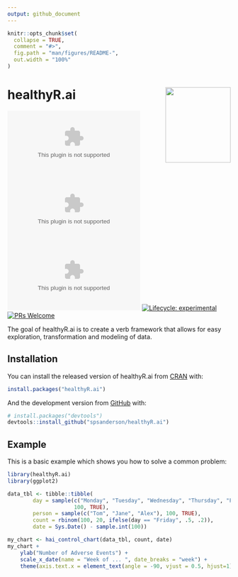 ```yaml
---
output: github_document
---
```


<!-- README.md is generated from README.Rmd. Please edit that file -->

```r
knitr::opts_chunk$set(
  collapse = TRUE,
  comment = "#>",
  fig.path = "man/figures/README-",
  out.width = "100%"
)
```

# healthyR.ai <img src="man/figures/logo.png" width="147" height="170" align="right" />

<!-- badges: start -->
[![CRAN_Status_Badge](http://www.r-pkg.org/badges/version/healthyR.ai)](https://cran.r-project.org/package=healthyR.ai)
![](https://cranlogs.r-pkg.org/badges/healthyR.ai)
![](https://cranlogs.r-pkg.org/badges/grand-total/healthyR.ai)
[![Lifecycle: experimental](https://img.shields.io/badge/lifecycle-experimental-orange.svg)](https://lifecycle.r-lib.org/articles/stages.html#experimental)
[![PRs Welcome](https://img.shields.io/badge/PRs-welcome-brightgreen.svg?style=flat-square)](http://kentcdodds.github.io/makeapullrequest.com/)
<!-- badges: end -->

The goal of healthyR.ai is to create a verb framework that allows for easy exploration,
transformation and modeling of data.

## Installation

You can install the released version of healthyR.ai from [CRAN](https://CRAN.R-project.org) with:

``` r
install.packages("healthyR.ai")
```

And the development version from [GitHub](https://github.com/) with:

``` r
# install.packages("devtools")
devtools::install_github("spsanderson/healthyR.ai")
```
## Example

This is a basic example which shows you how to solve a common problem:

```r
library(healthyR.ai)
library(ggplot2)

data_tbl <- tibble::tibble(
        day = sample(c("Monday", "Tuesday", "Wednesday", "Thursday", "Friday"),
                     100, TRUE),
        person = sample(c("Tom", "Jane", "Alex"), 100, TRUE),
        count = rbinom(100, 20, ifelse(day == "Friday", .5, .2)),
        date = Sys.Date() - sample.int(100))

my_chart <- hai_control_chart(data_tbl, count, date)
my_chart +
    ylab("Number of Adverse Events") +
    scale_x_date(name = "Week of ... ", date_breaks = "week") +
    theme(axis.text.x = element_text(angle = -90, vjust = 0.5, hjust=1))
```
